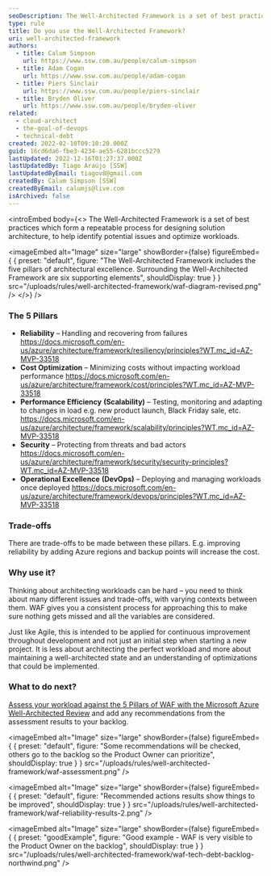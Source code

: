 ```yaml
---
seoDescription: The Well-Architected Framework is a set of best practices for designing solution architecture, ensuring reliability, cost optimization, performance efficiency, security, and operational excellence in cloud-based workloads.
type: rule
title: Do you use the Well-Architected Framework?
uri: well-architected-framework
authors:
  - title: Calum Simpson
    url: https://www.ssw.com.au/people/calum-simpson
  - title: Adam Cogan
    url: https://www.ssw.com.au/people/adam-cogan
  - title: Piers Sinclair
    url: https://www.ssw.com.au/people/piers-sinclair
  - title: Bryden Oliver
    url: https://www.ssw.com.au/people/bryden-oliver
related:
  - cloud-architect
  - the-goal-of-devops
  - technical-debt
created: 2022-02-10T09:10:20.000Z
guid: 16cd6da6-fbe3-4234-ae55-6281bccc5279
lastUpdated: 2022-12-16T01:27:37.000Z
lastUpdatedBy: Tiago Araújo [SSW]
lastUpdatedByEmail: tiagov8@gmail.com
createdBy: Calum Simpson [SSW]
createdByEmail: calumjs@live.com
isArchived: false
---
```


<introEmbed
  body={<>
The Well-Architected Framework is a set of best practices which form a repeatable process for designing solution architecture, to help identify potential issues and optimize workloads.


<imageEmbed
  alt="Image"
  size="large"
  showBorder={false}
  figureEmbed={ {
    preset: "default",
    figure: "The Well-Architected Framework includes the five pillars of architectural excellence. Surrounding the Well-Architected Framework are six supporting elements",
    shouldDisplay: true
  } }
  src="/uploads/rules/well-architected-framework/waf-diagram-revised.png"
/>
  </>}
/>
### The 5 Pillars

* **Reliability** – Handling and recovering from failures <https://docs.microsoft.com/en-us/azure/architecture/framework/resiliency/principles?WT.mc_id=AZ-MVP-33518>
* **Cost Optimization** – Minimizing costs without impacting workload performance <https://docs.microsoft.com/en-us/azure/architecture/framework/cost/principles?WT.mc_id=AZ-MVP-33518>
* **Performance Efficiency** **(Scalability)** – Testing, monitoring and adapting to changes in load e.g. new product launch, Black Friday sale, etc. <https://docs.microsoft.com/en-us/azure/architecture/framework/scalability/principles?WT.mc_id=AZ-MVP-33518>
* **Security** – Protecting from threats and bad actors <https://docs.microsoft.com/en-us/azure/architecture/framework/security/security-principles?WT.mc_id=AZ-MVP-33518>
* **Operational Excellence** **(DevOps)** – Deploying and managing workloads once deployed <https://docs.microsoft.com/en-us/azure/architecture/framework/devops/principles?WT.mc_id=AZ-MVP-33518>

### Trade-offs

There are trade-offs to be made between these pillars. E.g. improving reliability by adding Azure regions and backup points will increase the cost.

### Why use it?

Thinking about architecting workloads can be hard – you need to think about many different issues and trade-offs, with varying contexts between them. WAF gives you a consistent process for approaching this to make sure nothing gets missed and all the variables are considered.

Just like Agile, this is intended to be applied for continuous improvement throughout development and not just an initial step when starting a new project. It is less about architecting the perfect workload and more about maintaining a well-architected state and an understanding of optimizations that could be implemented.

### What to do next?

[Assess your workload against the 5 Pillars of WAF with the Microsoft Azure Well-Architected Review](https://learn.microsoft.com/en-us/assessments/azure-architecture-review?WT.mc_id=AZ-MVP-33518) and add any recommendations from the assessment results to your backlog.


<imageEmbed
  alt="Image"
  size="large"
  showBorder={false}
  figureEmbed={ {
    preset: "default",
    figure: "Some recommendations will be checked, others go to the backlog so the Product Owner can prioritize",
    shouldDisplay: true
  } }
  src="/uploads/rules/well-architected-framework/waf-assessment.png"
/>


<imageEmbed
  alt="Image"
  size="large"
  showBorder={false}
  figureEmbed={ {
    preset: "default",
    figure: "Recommended actions results show things to be improved",
    shouldDisplay: true
  } }
  src="/uploads/rules/well-architected-framework/waf-reliability-results-2.png"
/>

<imageEmbed
  alt="Image"
  size="large"
  showBorder={false}
  figureEmbed={ {
    preset: "goodExample",
    figure: "Good example - WAF is very visible to the Product Owner on the backlog",
    shouldDisplay: true
  } }
  src="/uploads/rules/well-architected-framework/waf-tech-debt-backlog-northwind.png"
/>
